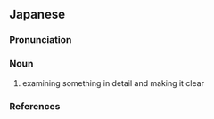 ==Japanese==
{{ja-kanjitab|しん|めい|yomi=o}}

===Pronunciation===
{{ja-pron|yomi=o|しんめい|acc=0|acc_ref=DJR}}

===Noun===
{{ja-noun|しんめい}}

# examining something in detail and making it clear

===References===
<references/>